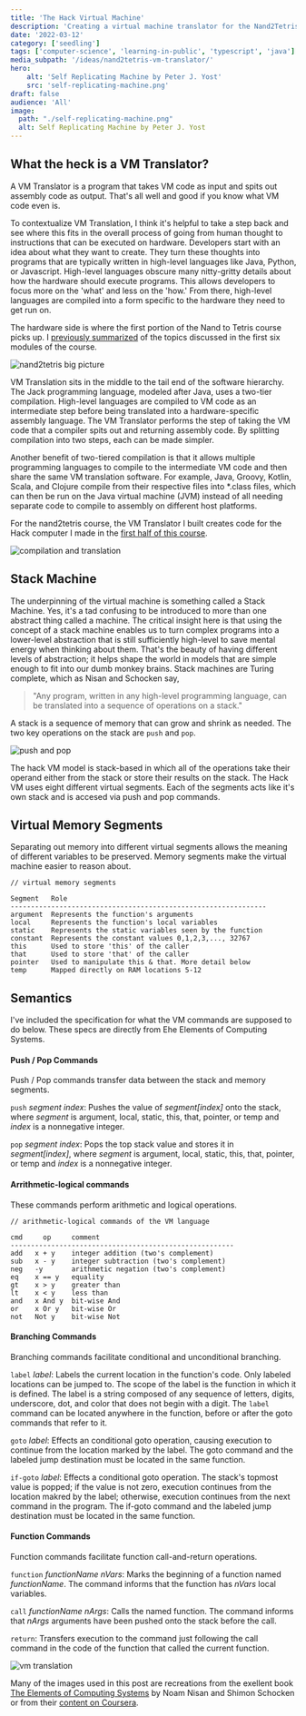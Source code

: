 ```yaml
---
title: 'The Hack Virtual Machine'
description: 'Creating a virtual machine translator for the Nand2Tetris course'
date: '2022-03-12'
category: ['seedling']
tags: ['computer-science', 'learning-in-public', 'typescript', 'java']
media_subpath: '/ideas/nand2tetris-vm-translator/'
hero:
    alt: 'Self Replicating Machine by Peter J. Yost'
    src: 'self-replicating-machine.png'
draft: false
audience: 'All'
image:
  path: "./self-replicating-machine.png"
  alt: Self Replicating Machine by Peter J. Yost
---
```


## What the heck is a VM Translator?

A VM Translator is a program that takes VM code as input and spits out assembly code as output. That's all well and good if you know what VM code even is.

To contextualize VM Translation, I think it's helpful to take a step back and see where this fits in the overall process of going from human thought to instructions that can be executed on hardware. Developers start with an idea about what they want to create. They turn these thoughts into programs that are typically written in high-level languages like Java, Python, or Javascript. High-level languages obscure many nitty-gritty details about how the hardware should execute programs. This allows developers to focus more on the 'what' and less on the 'how.' From there, high-level languages are compiled into a form specific to the hardware they need to get run on.

The hardware side is where the first portion of the Nand to Tetris course picks up. I [previously summarized](/ideas/nand2tetris-part1) of the topics discussed in the first six modules of the course.

![nand2tetris big picture](nand2tetris-big-picture-custom.png)

VM Translation sits in the middle to the tail end of the software hierarchy. The Jack programming language, modeled after Java, uses a two-tier compilation. High-level languages are compiled to VM code as an intermediate step before being translated into a hardware-specific assembly language. The VM Translator performs the step of taking the VM code that a compiler spits out and returning assembly code. By splitting compilation into two steps, each can be made simpler.

Another benefit of two-tiered compilation is that it allows multiple programming languages to compile to the intermediate VM code and then share the same VM translation software. For example, Java, Groovy, Kotlin, Scala, and Clojure compile from their respective files into \*.class files, which can then be run on the Java virtual machine (JVM) instead of all needing separate code to compile to assembly on different host platforms.

For the nand2tetris course, the VM Translator I built creates code for the Hack computer I made in the [first half of this course](/ideas/nand2tetris-part1).

![compilation and translation](compilation-and-translation.png)

## Stack Machine

The underpinning of the virtual machine is something called a Stack Machine. Yes, it's a tad confusing to be introduced to more than one abstract thing called a machine. The critical insight here is that using the concept of a stack machine enables us to turn complex programs into a lower-level abstraction that is still sufficiently high-level to save mental energy when thinking about them. That's the beauty of having different levels of abstraction; it helps shape the world in models that are simple enough to fit into our dumb monkey brains. Stack machines are Turing complete, which as Nisan and Schocken say,

> "Any program, written in any high-level programming language, can be translated into a sequence of operations on a stack."

A stack is a sequence of memory that can grow and shrink as needed. The two key operations on the stack are `push` and `pop`.

![push and pop](push-pop.png)

The hack VM model is stack-based in which all of the operations take their operand either from the stack or store their results on the stack. The Hack VM uses eight different virtual segments. Each of the segments acts like it's own stack and is accesed via push and pop commands.

## Virtual Memory Segments

Separating out memory into different virtual segments allows the meaning of different variables to be preserved. Memory segments make the virtual machine easier to reason about.

```
// virtual memory segments

Segment   Role
---------------------------------------------------------------
argument  Represents the function's arguments
local     Represents the function's local variables
static    Represents the static variables seen by the function
constant  Represents the constant values 0,1,2,3,..., 32767
this      Used to store 'this' of the caller
that      Used to store 'that' of the caller
pointer   Used to manipulate this & that. More detail below
temp      Mapped directly on RAM locations 5-12
```

## Semantics

I've included the specification for what the VM commands are supposed to do below. These specs are directly from Ehe Elements of Computing Systems.

#### Push / Pop Commands

Push / Pop commands transfer data between the stack and memory segments.

`push` _segment index_: Pushes the value of _segment[index]_ onto the stack, where _segment_ is argument, local, static, this, that, pointer, or temp and _index_ is a nonnegative integer.

`pop` _segment index_: Pops the top stack value and stores it in _segment[index]_, where _segment_ is argument, local, static, this, that, pointer, or temp and _index_ is a nonnegative integer.

#### Arrithmetic-logical commands

These commands perform arithmetic and logical operations.

```
// arithmetic-logical commands of the VM language

cmd     op     comment
-------------------------------------------------------
add   x + y    integer addition (two's complement)
sub   x - y    integer subtraction (two's complement)
neg   -y       arithmetic negation (two's complement)
eq    x == y   equality
gt    x > y    greater than
lt    x < y    less than
and   x And y  bit-wise And
or    x Or y   bit-wise Or
not   Not y    bit-wise Not
```

#### Branching Commands

Branching commands facilitate conditional and unconditional branching.

`label` _label_: Labels the current location in the function's code. Only labeled locations can be jumped to. The scope of the label is the function in which it is defined. The label is a string composed of any sequence of letters, digits, underscore, dot, and color that does not begin with a digit. The `label` command can be located anywhere in the function, before or after the goto commands that refer to it.

`goto` _label_: Effects an conditional goto operation, causing execution to continue from the location marked by the label. The goto command and the labeled jump destination must be located in the same function.

`if-goto` _label_: Effects a conditional goto operation. The stack's topmost value is popped; if the value is not zero, execution continues from the location makred by the label; otherwise, execution continues from the next command in the program. The if-goto command and the labeled jump destination must be located in the same function.

#### Function Commands

Function commands facilitate function call-and-return operations.

`function` _functionName nVars_: Marks the beginning of a function named _functionName_. The command informs that the function has _nVars_ local variables.

`call` _functionName nArgs_: Calls the named function. The command informs that _nArgs_ arguments have been pushed onto the stack before the call.

`return`: Transfers execution to the command just following the call command in the code of the function that called the current function.

![vm translation](vm-translation.png)

Many of the images used in this post are recreations from the exellent book [The Elements of Computing Systems](https://www.amazon.com/Elements-Computing-Systems-Building-Principles/dp/0262640686) by Noam Nisan and Shimon Schocken or from their [content on Coursera](https://www.coursera.org/learn/nand2tetris2/home).
